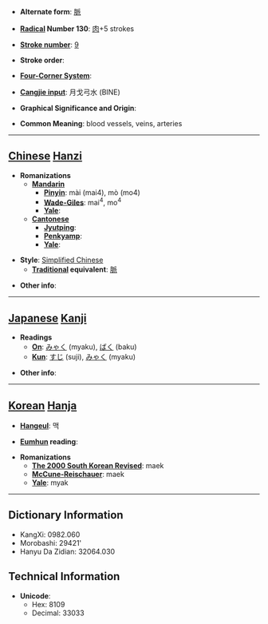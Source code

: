 * '''Alternate form''': [[脈]]

* '''[[Wiktionary:Chinese radical index| Radical]] Number 130''': [[Wiktionary:Chinese radical index 肉|肉]]+5 strokes

* '''[[Wiktionary:Chinese total strokes index|Stroke number]]''': [[Wiktionary:Chinese total strokes index 9|9]]

* '''Stroke order''': 

* '''[[Wiktionary:Chinese four corner index|Four-Corner System]]''': 

* '''[[Wiktionary:Chinese Cangjie index|Cangjie input]]''': 月戈弓水 (BINE)

* '''Graphical Significance and Origin''': 

* '''Common Meaning''': blood vessels, veins, arteries

----

== [[Chinese]] [[Hanzi]] ==

* '''Romanizations'''
** '''[[Mandarin]]'''
*** '''[[Pinyin]]''': mài (mai4), mò (mo4)
*** '''[[Wade-Giles]]''': mai<sup>4</sup>, mo<sup>4</sup>
*** '''[[Yale]]''': 
** '''[[Cantonese]]'''
*** '''[[Jyutping]]''':
*** '''[[Penkyamp]]''': 
*** '''[[Yale]]''': 

* '''Style''': [[Simplified Chinese]] 
** '''[[Traditional Chinese|Traditional]] equivalent''': [[脈]]

* '''Other info''': 

----

== [[Japanese]] [[Kanji]] ==

* '''Readings'''
** '''[[On]]''': [[みゃく]] (myaku), [[ばく]] (baku)
** '''[[Kun]]''': [[すじ]] (suji), [[みゃく]] (myaku)

* '''Other info''':  

----

== [[Korean]] [[Hanja]] ==

* '''[[Hangeul]]''': 맥

* '''[[Eumhun]] reading''': 

* '''Romanizations'''
** '''[[The 2000 South Korean Revised Romanization|The 2000 South Korean Revised]]''': maek
** '''[[McCune-Reischauer]]''': maek
** '''[[Yale]]''': myak

----

== Dictionary Information ==

* KangXi: 0982.060
* Morobashi: 29421'
* Hanyu Da Zidian: 32064.030

== Technical Information ==

* '''Unicode''':
** Hex: 8109
** Decimal: 33033